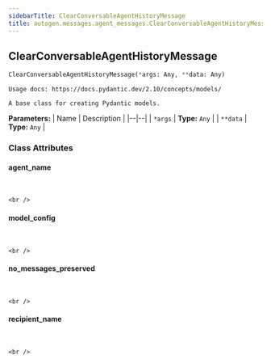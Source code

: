 ```yaml
---
sidebarTitle: ClearConversableAgentHistoryMessage
title: autogen.messages.agent_messages.ClearConversableAgentHistoryMessage
---
```

<h2 id="autogen.messages.agent_messages.ClearConversableAgentHistoryMessage" class="doc doc-heading">
    <code class="doc-symbol doc-symbol-heading doc-symbol-class"></code>
    <span class="doc doc-object-name doc-class-name">ClearConversableAgentHistoryMessage</span>
</h2>

```python
ClearConversableAgentHistoryMessage(*args: Any, **data: Any)
```

    Usage docs: https://docs.pydantic.dev/2.10/concepts/models/
    
    A base class for creating Pydantic models.

<b>Parameters:</b>
| Name | Description |
|--|--|
| `*args` | **Type:** `Any` |
| `**data` | **Type:** `Any` |

### Class Attributes

<code class="doc-symbol doc-symbol-heading doc-symbol-attribute"></code>
#### agent_name
<br />

    <br />

<code class="doc-symbol doc-symbol-heading doc-symbol-attribute"></code>
#### model_config
<br />

    <br />

<code class="doc-symbol doc-symbol-heading doc-symbol-attribute"></code>
#### no_messages_preserved
<br />

    <br />

<code class="doc-symbol doc-symbol-heading doc-symbol-attribute"></code>
#### recipient_name
<br />

    <br />